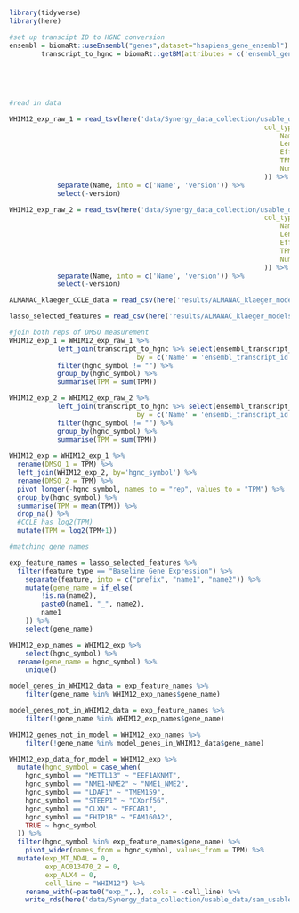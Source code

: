 ```r
library(tidyverse)
library(here)
```

```r
#set up transcipt ID to HGNC conversion
ensembl = biomaRt::useEnsembl("genes",dataset="hsapiens_gene_ensembl")
		transcript_to_hgnc = biomaRt::getBM(attributes = c('ensembl_gene_id', 
																											 'ensembl_transcript_id',
																											 'ensembl_transcript_id_version',
																											 'hgnc_symbol'), 
																				mart = ensembl)
```

```r
#read in data

WHIM12_exp_raw_1 = read_tsv(here('data/Synergy_data_collection/usable_data/sam_usable/RNAseq/WHIM12_1_alignment/quant.sf'), 
																col_types = cols(
																	Name = col_character(),
																	Length = col_double(),
																	EffectiveLength = col_double(),
																	TPM = col_double(),
																	NumReads = col_double()
																)) %>% 
			separate(Name, into = c('Name', 'version')) %>%
			select(-version)

WHIM12_exp_raw_2 = read_tsv(here('data/Synergy_data_collection/usable_data/sam_usable/RNAseq/WHIM12_2_alignment/quant.sf'), 
																col_types = cols(
																	Name = col_character(),
																	Length = col_double(),
																	EffectiveLength = col_double(),
																	TPM = col_double(),
																	NumReads = col_double()
																)) %>% 
			separate(Name, into = c('Name', 'version')) %>%
			select(-version)

ALMANAC_klaeger_CCLE_data = read_csv(here('results/ALMANAC_klaeger_models/ALMANAC_klaeger_data_for_ml_truncated.csv'))

lasso_selected_features = read_csv(here('results/ALMANAC_klaeger_models/lasso_selected_features_truncated.csv'))
```

```r
#join both reps of DMSO measurement
WHIM12_exp_1 = WHIM12_exp_raw_1 %>% 
			left_join(transcript_to_hgnc %>% select(ensembl_transcript_id,hgnc_symbol), 
								by = c('Name' = 'ensembl_transcript_id')) %>%
			filter(hgnc_symbol != "") %>%
			group_by(hgnc_symbol) %>%
			summarise(TPM = sum(TPM))

WHIM12_exp_2 = WHIM12_exp_raw_2 %>% 
			left_join(transcript_to_hgnc %>% select(ensembl_transcript_id,hgnc_symbol), 
								by = c('Name' = 'ensembl_transcript_id')) %>%
			filter(hgnc_symbol != "") %>%
			group_by(hgnc_symbol) %>%
			summarise(TPM = sum(TPM))
		
WHIM12_exp = WHIM12_exp_1 %>% 
  rename(DMSO_1 = TPM) %>% 
  left_join(WHIM12_exp_2, by='hgnc_symbol') %>% 
  rename(DMSO_2 = TPM) %>% 
  pivot_longer(-hgnc_symbol, names_to = "rep", values_to = "TPM") %>% 
  group_by(hgnc_symbol) %>% 
  summarise(TPM = mean(TPM)) %>% 
  drop_na() %>% 
  #CCLE has log2(TPM)
  mutate(TPM = log2(TPM+1))
```

```r
#matching gene names

exp_feature_names = lasso_selected_features %>% 
  filter(feature_type == "Baseline Gene Expression") %>% 
	separate(feature, into = c("prefix", "name1", "name2")) %>% 
	mutate(gene_name = if_else(
		!is.na(name2),
		paste0(name1, "_", name2),
		name1
	)) %>% 
	select(gene_name)

WHIM12_exp_names = WHIM12_exp %>% 
	select(hgnc_symbol) %>%
  rename(gene_name = hgnc_symbol) %>% 
	unique()

model_genes_in_WHIM12_data = exp_feature_names %>% 
	filter(gene_name %in% WHIM12_exp_names$gene_name)

model_genes_not_in_WHIM12_data = exp_feature_names %>% 
	filter(!gene_name %in% WHIM12_exp_names$gene_name)

WHIM12_genes_not_in_model = WHIM12_exp_names %>% 
	filter(!gene_name %in% model_genes_in_WHIM12_data$gene_name)


```

```r
WHIM12_exp_data_for_model = WHIM12_exp %>% 
  mutate(hgnc_symbol = case_when(
    hgnc_symbol == "METTL13" ~ "EEF1AKNMT",
    hgnc_symbol == "NME1-NME2" ~ "NME1_NME2",
    hgnc_symbol == "LDAF1" ~ "TMEM159",
    hgnc_symbol == "STEEP1" ~ "CXorf56",
    hgnc_symbol == "CLXN" ~ "EFCAB1",
    hgnc_symbol == "FHIP1B" ~ "FAM160A2",
    TRUE ~ hgnc_symbol
  )) %>% 
  filter(hgnc_symbol %in% exp_feature_names$gene_name) %>% 
	pivot_wider(names_from = hgnc_symbol, values_from = TPM) %>% 
  mutate(exp_MT_ND4L = 0,
         exp_AC013470_2 = 0,
         exp_ALX4 = 0,
         cell_line = "WHIM12") %>% 
	rename_with(~paste0("exp_",.), .cols = -cell_line) %>% 
	write_rds(here('data/Synergy_data_collection/usable_data/sam_usable/RNAseq/WHIM12_RNAseq_data_for_pan_cancer_model.rds'))
```

